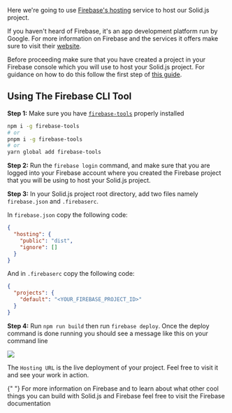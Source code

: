
<Title> Deploying To Firebase </Title>

Here we're going to use [Firebase's hosting](https://firebase.google.com/products/hosting) service to host our Solid.js project.

If you haven't heard of Firebase, it's an app development platform run by Google. For more information on Firebase and the services it offers make sure to visit their [website](https://firebase.google.com/).

Before proceeding make sure that you have created a project in your Firebase console which you will use to host your Solid.js project. For guidance on how to do this follow the first step of [this guide](https://firebase.google.com/docs/web/setup#create-firebase-project-and-app).

## Using The Firebase CLI Tool

**Step 1:** Make sure you have [`firebase-tools`](https://www.npmjs.com/packages/firebase-tools) properly installed

```bash
npm i -g firebase-tools
# or
pnpm i -g firebase-tools
# or
yarn global add firebase-tools
```

**Step 2:** Run the `firebase login` command, and make sure that you are logged into your Firebase account where you created the Firebase project that you will be using to host your Solid.js project.

**Step 3:** In your Solid.js project root directory, add two files namely `firebase.json` and `.firebaserc`.

In `firebase.json` copy the following code:

```json
{
  "hosting": {
    "public": "dist",
    "ignore": []
  }
}
```

And in `.firebaserc` copy the following code:

```json
{
  "projects": {
    "default": "<YOUR_FIREBASE_PROJECT_ID>"
  }
}
```

**Step 4:** Run `npm run build` then run `firebase deploy`. Once the deploy command is done running you should see a message like this on your command line

<img src="/images/how-to-guides/deployment/firebase-deploy-done.png" />

The `Hosting URL` is the live deployment of your project. Feel free to visit it and see your work in action.

<Aside>
  {" "}
  For more information on Firebase and to learn about what other cool things you
  can build with Solid.js and Firebase feel free to visit the <Link href="https://firebase.google.com/docs/web" target="_blank">Firebase documentation</Link>
</Aside>
